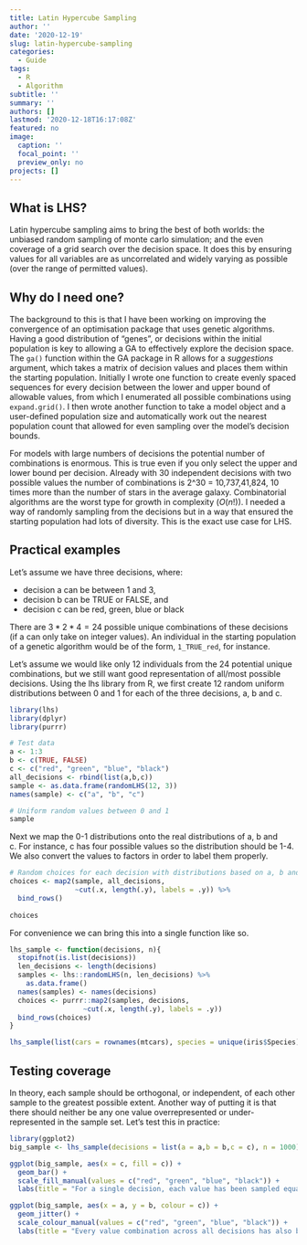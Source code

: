 ```yaml
---
title: Latin Hypercube Sampling
author: ''
date: '2020-12-19'
slug: latin-hypercube-sampling
categories:
  - Guide
tags:
  - R
  - Algorithm
subtitle: ''
summary: ''
authors: []
lastmod: '2020-12-18T16:17:08Z'
featured: no
image:
  caption: ''
  focal_point: ''
  preview_only: no
projects: []
---
```


## What is LHS?
Latin hypercube sampling aims to bring the best of both worlds: the unbiased random sampling of monte carlo simulation; and the even coverage of a grid search over the decision space. It does this by ensuring values for all variables are as uncorrelated and widely varying as possible (over the range of permitted values).

## Why do I need one?
The background to this is that I have been working on improving the convergence of an optimisation package that uses genetic algorithms. Having a good distribution of "genes", or decisions within the initial population is key to allowing a GA to effectively explore the decision space. The `ga()` function within the GA package in R allows for a _suggestions_ argument, which takes a matrix of decision values and places them within the starting population. Initially I wrote one function to create evenly spaced sequences for every decision between the lower and upper bound of allowable values, from which I enumerated all possible combinations using `expand.grid()`. I then wrote another function to take a model object and a user-defined population size and automatically work out the nearest population count that allowed for even sampling over the model's decision bounds.

For models with large numbers of decisions the potential number of combinations is enormous. This is true even if you only select the upper and lower bound per decision. Already with 30 independent decisions with two possible values the number of combinations is 2^30 = 10,737,41,824, 10 times more than the number of stars in the average galaxy. Combinatorial algorithms are the worst type for growth in complexity ($O(n!)$). I needed a way of randomly sampling from the decisions but in a way that ensured the starting population had lots of diversity. This is the exact use case for LHS.

## Practical examples
Let's assume we have three decisions, where:

* decision a can be between 1 and 3,
* decision b can be TRUE or FALSE, and
* decision c can be red, green, blue or black

There are $3 * 2 * 4 = 24$ possible unique combinations of these decisions (if a can only take on integer values). An individual in the starting population of a genetic algorithm would be of the form, `1_TRUE_red`, for instance.

Let's assume we would like only 12 individuals from the 24 potential unique combinations, but we still want good representation of all/most possible decisions. Using the lhs library from R, we first create 12 random uniform distributions between 0 and 1 for each of the three decisions, a, b and c.

```r
library(lhs)
library(dplyr)
library(purrr)

# Test data
a <- 1:3
b <- c(TRUE, FALSE)
c <- c("red", "green", "blue", "black")
all_decisions <- rbind(list(a,b,c))
sample <- as.data.frame(randomLHS(12, 3))
names(sample) <- c("a", "b", "c")

# Uniform random values between 0 and 1
sample
```

Next we map the 0-1 distributions onto the real distributions of a, b and c. For instance, c has four possible values so the distribution should be 1-4. We also convert the values to factors in order to label them properly.

```r
# Random choices for each decision with distributions based on a, b and c
choices <- map2(sample, all_decisions,
                ~cut(.x, length(.y), labels = .y)) %>%
  bind_rows()
  
choices
```

For convenience we can bring this into a single function like so.
```r
lhs_sample <- function(decisions, n){
  stopifnot(is.list(decisions))
  len_decisions <- length(decisions)
  samples <- lhs::randomLHS(n, len_decisions) %>%
    as.data.frame()
  names(samples) <- names(decisions)
  choices <- purrr::map2(samples, decisions,
                  ~cut(.x, length(.y), labels = .y))
  bind_rows(choices)
}

lhs_sample(list(cars = rownames(mtcars), species = unique(iris$Species), letter = LETTERS[24:26]), n = 10)
```

## Testing coverage
In theory, each sample should be orthogonal, or independent, of each other sample to the greatest possible extent. Another way of putting it is that there should neither be any one value overrepresented or under-represented in the sample set. Let's test this in practice:

```r
library(ggplot2)
big_sample <- lhs_sample(decisions = list(a = a,b = b,c = c), n = 1000)

ggplot(big_sample, aes(x = c, fill = c)) +
  geom_bar() +
  scale_fill_manual(values = c("red", "green", "blue", "black")) +
  labs(title = "For a single decision, each value has been sampled equally")

ggplot(big_sample, aes(x = a, y = b, colour = c)) +
  geom_jitter() +
  scale_colour_manual(values = c("red", "green", "blue", "black")) +
  labs(title = "Every value combination across all decisions has also been sampled equally")

```
